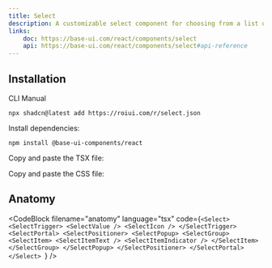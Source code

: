 ```yaml
---
title: Select
description: A customizable select component for choosing from a list of options.
links:
    doc: https://base-ui.com/react/components/select
    api: https://base-ui.com/react/components/select#api-reference
---
```


<ComponentPreview name="select-demo" />

## Installation

<InstallationTabs>

<InstallationTabsList>
    <InstallationTabsTrigger value="cli">CLI</InstallationTabsTrigger>
    <InstallationTabsTrigger value="manual">Manual</InstallationTabsTrigger>
</InstallationTabsList>

<InstallationTabsContent value="cli">

```package-install
npx shadcn@latest add https://roiui.com/r/select.json
```

</InstallationTabsContent>

<InstallationTabsContent value="manual" data-manual="true">

Install dependencies:

```package-install
npm install @base-ui-components/react
```

Copy and paste the TSX file:

<ComponentSource
    src="registry/brook/ui/select/select.tsx"
    title="components/ui/select.tsx"
    collapsible={true}
/>

Copy and paste the CSS file:

<ComponentSource
    src="registry/brook/ui/select/select.module.css"
    title="components/ui/select.module.css"
    language="css"
    collapsible={true}
/>

</InstallationTabsContent>

</InstallationTabs>

## Anatomy

<CodeBlock
filename="anatomy"
  language="tsx"
  code={`<Select>
    <SelectTrigger>
        <SelectValue />
        <SelectIcon />
    </SelectTrigger>
    <SelectPortal>
        <SelectPositioner>
            <SelectPopup>
                <SelectGroup>
                    <SelectItem>
                        <SelectItemText />
                        <SelectItemIndicator />
                    </SelectItem>
                </SelectGroup>
            </SelectPopup>
        </SelectPositioner>
    </SelectPortal>
</Select>
`} />
